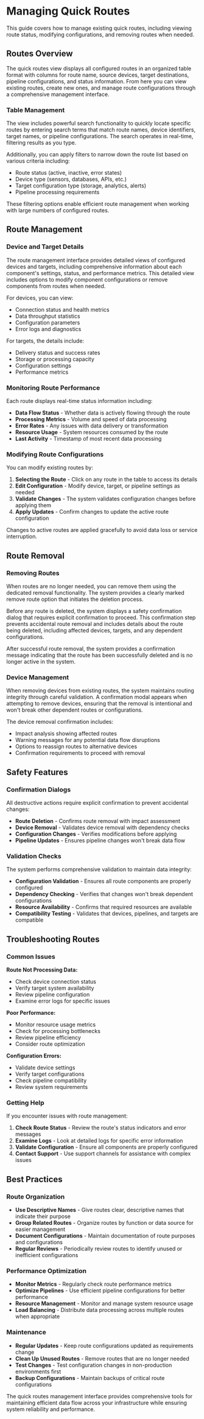 # Managing Quick Routes

This guide covers how to manage existing quick routes, including viewing route status, modifying configurations, and removing routes when needed.

## Routes Overview

The quick routes view displays all configured routes in an organized table format with columns for route name, source devices, target destinations, pipeline configurations, and status information. From here you can view existing routes, create new ones, and manage route configurations through a comprehensive management interface.

### Table Management

The view includes powerful search functionality to quickly locate specific routes by entering search terms that match route names, device identifiers, target names, or pipeline configurations. The search operates in real-time, filtering results as you type.

Additionally, you can apply filters to narrow down the route list based on various criteria including:
- Route status (active, inactive, error states)
- Device type (sensors, databases, APIs, etc.)
- Target configuration type (storage, analytics, alerts)
- Pipeline processing requirements

These filtering options enable efficient route management when working with large numbers of configured routes.

## Route Management

### Device and Target Details

The route management interface provides detailed views of configured devices and targets, including comprehensive information about each component's settings, status, and performance metrics. This detailed view includes options to modify component configurations or remove components from routes when needed.

For devices, you can view:
- Connection status and health metrics
- Data throughput statistics
- Configuration parameters
- Error logs and diagnostics

For targets, the details include:
- Delivery status and success rates
- Storage or processing capacity
- Configuration settings
- Performance metrics

### Monitoring Route Performance

Each route displays real-time status information including:

- **Data Flow Status** - Whether data is actively flowing through the route
- **Processing Metrics** - Volume and speed of data processing
- **Error Rates** - Any issues with data delivery or transformation
- **Resource Usage** - System resources consumed by the route
- **Last Activity** - Timestamp of most recent data processing

### Modifying Route Configurations

You can modify existing routes by:

1. **Selecting the Route** - Click on any route in the table to access its details
2. **Edit Configuration** - Modify device, target, or pipeline settings as needed
3. **Validate Changes** - The system validates configuration changes before applying them
4. **Apply Updates** - Confirm changes to update the active route configuration

Changes to active routes are applied gracefully to avoid data loss or service interruption.

## Route Removal

### Removing Routes

When routes are no longer needed, you can remove them using the dedicated removal functionality. The system provides a clearly marked remove route option that initiates the deletion process.

Before any route is deleted, the system displays a safety confirmation dialog that requires explicit confirmation to proceed. This confirmation step prevents accidental route removal and includes details about the route being deleted, including affected devices, targets, and any dependent configurations.

After successful route removal, the system provides a confirmation message indicating that the route has been successfully deleted and is no longer active in the system.

### Device Management

When removing devices from existing routes, the system maintains routing integrity through careful validation. A confirmation modal appears when attempting to remove devices, ensuring that the removal is intentional and won't break other dependent routes or configurations.

The device removal confirmation includes:
- Impact analysis showing affected routes
- Warning messages for any potential data flow disruptions
- Options to reassign routes to alternative devices
- Confirmation requirements to proceed with removal

## Safety Features

### Confirmation Dialogs

All destructive actions require explicit confirmation to prevent accidental changes:

- **Route Deletion** - Confirms route removal with impact assessment
- **Device Removal** - Validates device removal with dependency checks
- **Configuration Changes** - Verifies modifications before applying
- **Pipeline Updates** - Ensures pipeline changes won't break data flow

### Validation Checks

The system performs comprehensive validation to maintain data integrity:

- **Configuration Validation** - Ensures all route components are properly configured
- **Dependency Checking** - Verifies that changes won't break dependent configurations
- **Resource Availability** - Confirms that required resources are available
- **Compatibility Testing** - Validates that devices, pipelines, and targets are compatible

## Troubleshooting Routes

### Common Issues

**Route Not Processing Data:**
- Check device connection status
- Verify target system availability
- Review pipeline configuration
- Examine error logs for specific issues

**Poor Performance:**
- Monitor resource usage metrics
- Check for processing bottlenecks
- Review pipeline efficiency
- Consider route optimization

**Configuration Errors:**
- Validate device settings
- Verify target configurations
- Check pipeline compatibility
- Review system requirements

### Getting Help

If you encounter issues with route management:

1. **Check Route Status** - Review the route's status indicators and error messages
2. **Examine Logs** - Look at detailed logs for specific error information
3. **Validate Configuration** - Ensure all components are properly configured
4. **Contact Support** - Use support channels for assistance with complex issues

## Best Practices

### Route Organization

- **Use Descriptive Names** - Give routes clear, descriptive names that indicate their purpose
- **Group Related Routes** - Organize routes by function or data source for easier management
- **Document Configurations** - Maintain documentation of route purposes and configurations
- **Regular Reviews** - Periodically review routes to identify unused or inefficient configurations

### Performance Optimization

- **Monitor Metrics** - Regularly check route performance metrics
- **Optimize Pipelines** - Use efficient pipeline configurations for better performance
- **Resource Management** - Monitor and manage system resource usage
- **Load Balancing** - Distribute data processing across multiple routes when appropriate

### Maintenance

- **Regular Updates** - Keep route configurations updated as requirements change
- **Clean Up Unused Routes** - Remove routes that are no longer needed
- **Test Changes** - Test configuration changes in non-production environments first
- **Backup Configurations** - Maintain backups of critical route configurations

The quick routes management interface provides comprehensive tools for maintaining efficient data flow across your infrastructure while ensuring system reliability and performance.
